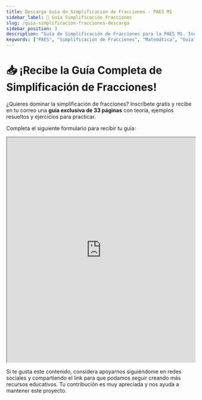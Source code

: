 ```yaml
---
title: Descarga Guía de Simplificación de Fracciones - PAES M1
sidebar_label: 🎁 Guía Simplificación Fracciones
slug: /guia-simplificacion-fracciones-descarga
sidebar_position: 3
description: "Guía de Simplificación de Fracciones para la PAES M1. Incluye definiciones, ejemplos y un video explicativo."
keywords: ["PAES", "Simplificación de Fracciones", "Matemática", "Guía", "Ejemplos", "Video"]
---
```


# 📥 ¡Recibe la Guía Completa de Simplificación de Fracciones!

¿Quieres dominar la simplificación de fracciones? Inscríbete gratis y recibe en tu correo una **guía exclusiva de 33 páginas** con teoría, ejemplos resueltos y ejercicios para practicar.

Completa el siguiente formulario para recibir tu guía:

<iframe src="https://forms.gle/EeJaGJM1g3e2DwJGA" width="100%" height="600" style={{border:0}} allowFullScreen title="Formulario Guía Simplificación de Fracciones"></iframe>

Si te gusta este contenido, considera apoyarnos siguiéndome en redes sociales y compartiendo el link para que podamos seguir creando más recursos educativos. Tu contribución es muy apreciada y nos ayuda a mantener este proyecto.
